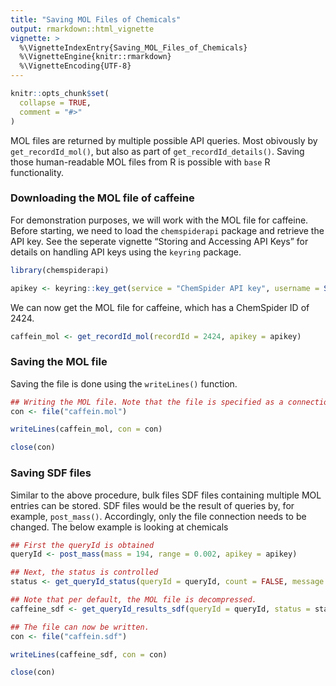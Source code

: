 ```yaml
---
title: "Saving MOL Files of Chemicals"
output: rmarkdown::html_vignette
vignette: >
  %\VignetteIndexEntry{Saving_MOL_Files_of_Chemicals}
  %\VignetteEngine{knitr::rmarkdown}
  %\VignetteEncoding{UTF-8}
---
```


```r
knitr::opts_chunk$set(
  collapse = TRUE,
  comment = "#>"
)
```

MOL files are returned by multiple possible API queries. Most obivously by `get_recordId_mol()`, but also as part of `get_recordId_details()`. Saving those human-readable MOL files from R is possible with `base` R functionality.

### Downloading the MOL file of caffeine

For demonstration purposes, we will work with the MOL file for caffeine. Before starting, we need to load the `chemspiderapi` package and retrieve the API key. See the seperate vignette "Storing and Accessing API Keys" for details on handling API keys using the `keyring` package.

```r
library(chemspiderapi)

apikey <- keyring::key_get(service = "ChemSpider API key", username = Sys.getenv("USERNAME"))
```

We can now get the MOL file for caffeine, which has a ChemSpider ID of 2424.

```r
caffein_mol <- get_recordId_mol(recordId = 2424, apikey = apikey)
```


### Saving the MOL file

Saving the file is done using the `writeLines()` function. 

```r
## Writing the MOL file. Note that the file is specified as a connection.
con <- file("caffein.mol")

writeLines(caffein_mol, con = con)

close(con)
```

### Saving SDF files

Similar to the above procedure, bulk files SDF files containing multiple MOL entries can be stored. SDF files would be the result of queries by, for example, `post_mass()`. Accordingly, only the file connection needs to be changed. The below example is looking at chemicals

```r
## First the queryId is obtained
queryId <- post_mass(mass = 194, range = 0.002, apikey = apikey)

## Next, the status is controlled
status <- get_queryId_status(queryId = queryId, count = FALSE, message = FALSE, apikey = apikey)

## Note that per default, the MOL file is decompressed.
caffeine_sdf <- get_queryId_results_sdf(queryId = queryId, status = status, apikey = apikey)

## The file can now be written.
con <- file("caffein.sdf")

writeLines(caffeine_sdf, con = con)

close(con)
```

